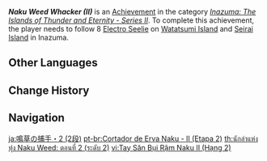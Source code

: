 {{Achievement Infobox
|title        = Naku Weed Whacker (II)
|id           = 80100
|order id     = 0100
|category     = Inazuma: The Islands of Thunder and Eternity - Series II
|description  = Follow 8 [[Electro Seelie]] on [[Watatsumi Island]] and [[Seirai Island]] in [[Inazuma]].
|requirements = 
|primogems    = 10
|tracking     = Tracks the amount of Electro Seelie found.
|topic        = Seelie
|set          = Naku Weed Whacker (II)
|tier         = 2
|tiers_total  = 3
}}
'''''Naku Weed Whacker (II)''''' is an [[Achievement]] in the category ''[[Inazuma: The Islands of Thunder and Eternity - Series II]]''. To complete this achievement, the player needs to follow 8 [[Electro Seelie]] on [[Watatsumi Island]] and [[Seirai Island]] in Inazuma.
<!--
==Trivia==

==Video Guides==
{{EVT
|video1   = 
|caption1 = 
}}
-->
==Other Languages==
{{Other Languages|Transclude=Naku Weed Whacker (II)}}

==Change History==
{{Change History|2.1}}
<!--
==References==
{{Reflist}}
-->
==Navigation==
{{Achievement Navbox}}

[[ja:鳴草の捕手・2 (2段)]]
[[pt-br:Cortador de Erva Naku - II (Etapa 2)]]
[[th:นักล่าแห่งทุ่ง Naku Weed: ตอนที่ 2 (ระดับ 2)]]
[[vi:Tay Săn Bụi Rậm Naku II (Hạng 2)]]